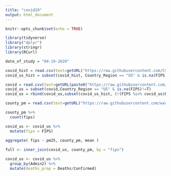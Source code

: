 ```yaml
---
title: "covid19"
output: html_document
---
```


```r
knitr::opts_chunk$set(echo = TRUE)
```

```r
library(tidyverse)
library("dplyr")
library(stringr)
library(RCurl)
```
```r
date_of_study = "04-19-2020"

covid_hist = read.csv(text=getURL("https://raw.githubusercontent.com/CSSEGISandData/COVID-19/master/csse_covid_19_data/csse_covid_19_daily_reports/03-30-2020.csv"))
covid_us_hist = subset(covid_hist, Country_Region == "US" & is.na(FIPS)==F)

covid = read.csv(text=getURL(paste0("https://raw.githubusercontent.com/CSSEGISandData/COVID-19/master/csse_covid_19_data/csse_covid_19_daily_reports/",date_of_study,".csv")))
covid_us = subset(covid,Country_Region == "US" & is.na(FIPS)!=T)
covid_us = rbind(covid_us,subset(covid_us_hist, (!(FIPS %in% covid_us$FIPS))  & Confirmed == 0 & Deaths == 0 & is.na(FIPS)==F))

county_pm = read.csv(text=getURL("https://raw.githubusercontent.com/wxwx1993/PM_COVID/master/Data/county_pm25.csv"))

```

```r
county_pm %>%
  count(fips)

covid_us <- covid_us %>%
  mutate(fips = FIPS)

aggregate( fips ~ pm25, county_pm, mean )
  
full <- inner_join(covid_us, county_pm, by = "fips")
```

```r
covid_us <- covid_us %>%
  group_by(Admin2) %>%
  mutate(deaths_prop = Deaths/Confirmed)
```

